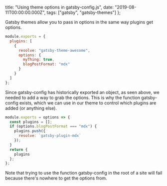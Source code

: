   title: "Using theme options in gatsby-config.js",
  date: "2019-08-11T00:00:00.000Z",
  tags: ["gatsby", "gatsby-themes"]
};

Gatsby themes allow you to pass in options in the same way
plugins get options.

```js title=gatsby-config.js
module.exports = {
  plugins: [
    {
      resolve: "gatsby-theme-awesome",
      options: {
        myThing: true,
        blogPostFormat: "mdx"
      }
    }
  ]
};
```

Since gatsby-config has historically exported an object, as
seen above, we needed to add a way to grab the options. This
is why the function gatsby-config exists, which we can use
in our theme to control which plugins are added (or anything
else).

```js title=gatsby-theme-awesome/gatsby-config.js
module.exports = options => {
  const plugins = [];
  if (options.blogPostFormat === "mdx") {
    plugins.push({
      resolve: `gatsby-plugin-mdx`
    });
  }
  return {
    plugins
  };
};
```

Note that trying to use the function gatsby-config in the
root of a site will fail because there's nowhere to get the
options from.
